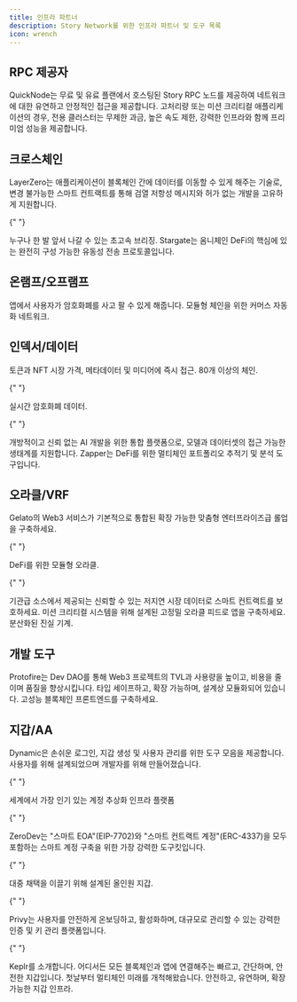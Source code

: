 ```yaml
---
title: 인프라 파트너
description: Story Network를 위한 인프라 파트너 및 도구 목록
icon: wrench
---
```


## RPC 제공자

<CardGroup cols={1}>
  <Card title="QuickNode" href="https://www.quicknode.com/chains/story" icon="house">
    QuickNode는 무료 및 유료 플랜에서 호스팅된 Story RPC 노드를 제공하여
    네트워크에 대한 유연하고 안정적인 접근을 제공합니다. 고처리량 또는
    미션 크리티컬 애플리케이션의 경우, 전용 클러스터는 무제한 과금,
    높은 속도 제한, 강력한 인프라와 함께 프리미엄 성능을
    제공합니다.
  </Card>
</CardGroup>

## 크로스체인

<CardGroup cols={3}>
  <Card title="LayerZero" href="https://docs.layerzero.network/v2/developers/evm/technical-reference/deployed-contracts?chains=odyssey-testnet" icon="house" iconColor="#000000">
    LayerZero는 애플리케이션이 블록체인 간에 데이터를 이동할 수 있게 해주는 기술로, 변경 불가능한 스마트 컨트랙트를 통해 검열 저항성 메시지와 허가 없는 개발을 고유하게 지원합니다.
  </Card>

  {" "}

  <Card title="deBridge" href="https://debridge.finance/" icon="house" iconColor="#fbff3a">
    누구나 한 발 앞서 나갈 수 있는 초고속 브리징.
  </Card>

  <Card title="Stargate" href="https://stargate.finance/" icon="house" iconColor="#ffffff">
    Stargate는 옴니체인 DeFi의 핵심에 있는 완전히 구성 가능한 유동성 전송 프로토콜입니다.
  </Card>
</CardGroup>

## 온램프/오프램프

<CardGroup cols={2}>
  <Card title="Transak" href="https://transak.com/" icon="house" iconColor="#1461db">
    앱에서 사용자가 암호화폐를 사고 팔 수 있게 해줍니다.
  </Card>

  <Card title="Halliday" href="https://halliday.xyz/" icon="house" iconColor="#392df8">
    모듈형 체인을 위한 커머스 자동화 네트워크.
  </Card>
</CardGroup>

## 인덱서/데이터

<CardGroup cols={3}>
  <Card title="Simplehash" href="https://simplehash.com/" icon="house" iconColor="#5046e5">
    토큰과 NFT 시장 가격, 메타데이터 및 미디어에 즉시 접근. 80개 이상의 체인.
  </Card>

  {" "}

  <Card title="Goldsky" href="https://goldsky.com/" icon="house" iconColor="#ffbf60">
    실시간 암호화폐 데이터.
  </Card>

  {" "}

  <Card title="Zettablock" href="https://zettablock.com/" icon="house" iconColor="#3c4ff6">
    개방적이고 신뢰 없는 AI 개발을 위한 통합 플랫폼으로, 모델과 데이터셋의 접근 가능한 생태계를 지원합니다.
  </Card>

  <Card title="Zapper" href="https://protocol.zapper.xyz/chains/story" icon="house" iconColor="#8A2BE2">
    Zapper는 DeFi를 위한 멀티체인 포트폴리오 추적기 및 분석 도구입니다.
  </Card>
</CardGroup>

## 오라클/VRF

<CardGroup cols={3}>
  <Card title="Gelato" href="https://www.gelato.network/" icon="house" iconColor="#ff3b57">
    Gelato의 Web3 서비스가 기본적으로 통합된 확장 가능한 맞춤형 엔터프라이즈급 롤업을 구축하세요.
  </Card>

  {" "}

  <Card title="Redstone" href="https://www.redstone.finance/" icon="house" iconColor="#ae0722">
    DeFi를 위한 모듈형 오라클.
  </Card>

  {" "}

  <Card title="Pyth" href="https://www.pyth.network/" icon="house" iconColor="#e6dafe">
    기관급 소스에서 제공되는 신뢰할 수 있는 저지연 시장 데이터로 스마트 컨트랙트를 보호하세요. 미션 크리티컬 시스템을 위해 설계된 고정밀 오라클 피드로 앱을 구축하세요.
  </Card>

  <Card title="Uma" href="https://uma.xyz/" icon="house" iconColor="#fe4d4c">
    분산화된 진실 기계.
  </Card>
</CardGroup>

## 개발 도구

<CardGroup cols={2}>
  <Card title="Protofire" href="https://protofire.io/" icon="house" iconColor="#f54704">
    Protofire는 Dev DAO를 통해 Web3 프로젝트의 TVL과 사용량을 높이고, 비용을 줄이며 품질을 향상시킵니다.
  </Card>

  <Card title="Wagmi" href="https://wagmi.sh/" icon="house" iconColor="#000000">
    타입 세이프하고, 확장 가능하며, 설계상 모듈화되어 있습니다. 고성능 블록체인 프론트엔드를 구축하세요.
  </Card>
</CardGroup>

## 지갑/AA

<CardGroup cols={3}>
  <Card title="Dynamic" href="https://www.dynamic.xyz/" icon="house" iconColor="#4779ff">
    Dynamic은 손쉬운 로그인, 지갑 생성 및 사용자 관리를 위한 도구 모음을 제공합니다. 사용자를 위해 설계되었으며 개발자를 위해 만들어졌습니다.
  </Card>

  {" "}

  <Card title="Pimlico" href="https://www.pimlico.io/" icon="house" iconColor="#7115aa">
    세계에서 가장 인기 있는 계정 추상화 인프라 플랫폼
  </Card>

  {" "}

  <Card title="ZeroDev" href="https://zerodev.app/" icon="house" iconColor="#23a4f0">
    ZeroDev는 "스마트 EOA"(EIP-7702)와 "스마트 컨트랙트 계정"(ERC-4337)을 모두 포함하는 스마트 계정 구축을 위한 가장 강력한 도구킷입니다.
  </Card>

  {" "}

  <Card title="Tomo" href="https://tomo.inc/" icon="house" iconColor="#f21f7f">
    대중 채택을 이끌기 위해 설계된 올인원 지갑.
  </Card>

  {" "}

  <Card title="Privy" href="https://www.privy.io/" icon="house" iconColor="#000000">
    Privy는 사용자를 안전하게 온보딩하고, 활성화하며, 대규모로 관리할 수 있는 강력한 인증 및 키 관리 플랫폼입니다.
  </Card>

  {" "}

  <Card title="Keplr" href="https://www.keplr.app/" icon="house" iconColor="#0657fa">
    Keplr를 소개합니다. 어디서든 모든 블록체인과 앱에 연결해주는 빠르고, 간단하며, 안전한 지갑입니다. 첫날부터 멀티체인 미래를 개척해왔습니다.
  </Card>

  <Card title="Turnkey" href="https://www.turnkey.com/" icon="house" iconColor="#000000">
    안전하고, 유연하며, 확장 가능한 지갑 인프라.
  </Card>
</CardGroup>
